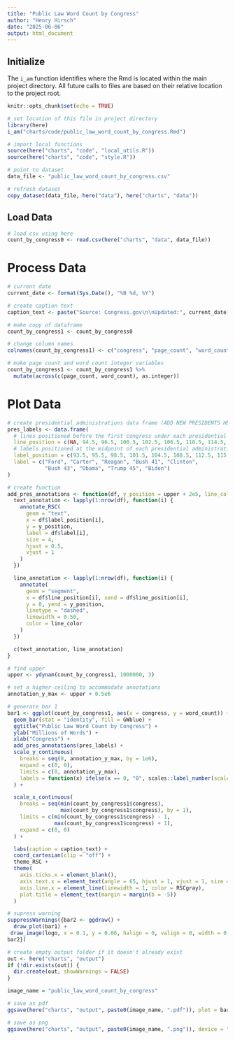 ```yaml
---
title: "Public Law Word Count by Congress"
author: "Henry Hirsch"
date: "2025-06-06"
output: html_document
---
```


## Initialize

The `i_am` function identifies where the Rmd is located within the main project directory. All future calls to files are based on their relative location to the project root.

```r
knitr::opts_chunk$set(echo = TRUE)

# set location of this file in project directory
library(here)
i_am("charts/code/public_law_word_count_by_congress.Rmd")

# import local functions
source(here("charts", "code", "local_utils.R"))
source(here("charts", "code", "style.R"))

# point to dataset
data_file <- "public_law_word_count_by_congress.csv"

# refresh dataset
copy_dataset(data_file, here("data"), here("charts", "data"))
```

## Load Data

```r
# load csv using here
count_by_congress0 <- read.csv(here("charts", "data", data_file))
```

# Process Data

```r
# current date
current_date <- format(Sys.Date(), "%B %d, %Y")

# create caption text
caption_text <- paste("Source: Congress.gov\n\nUpdated:", current_date)

# make copy of dataframe
count_by_congress1 <- count_by_congress0

# change column names
colnames(count_by_congress1) <- c("congress", "page_count", "word_count", "public_law_count")

# make page count and word count integer variables
count_by_congress1 <- count_by_congress1 %>%
  mutate(across(c(page_count, word_count), as.integer))
```


# Plot Data

```r
# create presidential administrations data frame (ADD NEW PRESIDENTS HERE)
pres_labels <- data.frame(
  # lines positioned before the first congress under each presidential administration
  line_position = c(NA, 94.5, 96.5, 100.5, 102.5, 106.5, 110.5, 114.5, 116.5), # NA for Ford because his administration begins prior to the 94th Congress  
  # labels positioned at the midpoint of each presidential administration
  label_position = c(93.5, 95.5, 98.5, 101.5, 104.5, 108.5, 112.5, 115.5, 117.5),
  label = c("Ford", "Carter", "Reagan", "Bush 41", "Clinton", 
            "Bush 43", "Obama", "Trump 45", "Biden")
)

# create function
add_pres_annotations <- function(df, y_position = upper + 2e5, line_color = RSCdarkgray) {
  text_annotation <- lapply(1:nrow(df), function(i) {
    annotate_RSC(
      geom = "text",
      x = df$label_position[i],
      y = y_position,
      label = df$label[i],
      size = 4,
      hjust = 0.5,
      vjust = 1
    )
  })

  line_annotation <- lapply(1:nrow(df), function(i) {
    annotate(
      geom = "segment",
      x = df$line_position[i], xend = df$line_position[i],
      y = 0, yend = y_position,
      linetype = "dashed",
      linewidth = 0.50,
      color = line_color
    )
  })

  c(text_annotation, line_annotation)
}
```


```r
# find upper
upper <- ydynam(count_by_congress1, 1000000, 3)

# set a higher ceiling to accommodate annotations
annotation_y_max <- upper + 0.5e6

# generate bar 1
bar1 <- ggplot(count_by_congress1, aes(x = congress, y = word_count)) +
  geom_bar(stat = "identity", fill = GWblue) +
  ggtitle("Public Law Word Count by Congress") +
  ylab("Millions of Words") +
  xlab("Congress") +
  add_pres_annotations(pres_labels) +
  scale_y_continuous(
    breaks = seq(0, annotation_y_max, by = 1e6),
    expand = c(0, 0),
    limits = c(0, annotation_y_max),
    labels = function(x) ifelse(x == 0, "0", scales::label_number(scale = 1e-6)(x))
  ) +

  scale_x_continuous(
    breaks = seq(min(count_by_congress1$congress),
                 max(count_by_congress1$congress), by = 1),
    limits = c(min(count_by_congress1$congress) - 1,
               max(count_by_congress1$congress) + 1),
    expand = c(0, 0)
  ) +

  labs(caption = caption_text) +
  coord_cartesian(clip = "off") +
  theme_RSC +
  theme(
    axis.ticks.x = element_blank(),
    axis.text.x = element_text(angle = 65, hjust = 1, vjust = 1, size = 12),
    axis.line.x = element_line(linewidth = 1, color = RSCgray),
    plot.title = element_text(margin = margin(b = -5))
  )

# supress warning
suppressWarnings({bar2 <- ggdraw() +
  draw_plot(bar1) +
 draw_image(logo, x = 0.1, y = 0.06, halign = 0, valign = 0, width = 0.2)
bar2})

```

```r
# create empty output folder if it doesn't already exist
out <- here("charts", "output")
if (!dir.exists(out)) {
  dir.create(out, showWarnings = FALSE)
}

image_name = "public_law_word_count_by_congress"

# save as pdf
ggsave(here("charts", "output", paste0(image_name, ".pdf")), plot = bar2, width = 12, height = 9, dpi = 300)

# save as png
ggsave(here("charts", "output", paste0(image_name, ".png")), device = "png", plot = bar2, width = 1200, height = 900, units = "px", dpi = 96, bg = "white")

```

